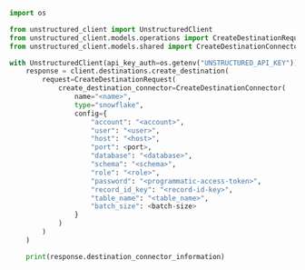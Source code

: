 ```python Python SDK
import os

from unstructured_client import UnstructuredClient
from unstructured_client.models.operations import CreateDestinationRequest
from unstructured_client.models.shared import CreateDestinationConnector

with UnstructuredClient(api_key_auth=os.getenv("UNSTRUCTURED_API_KEY")) as client:
    response = client.destinations.create_destination(
        request=CreateDestinationRequest(
            create_destination_connector=CreateDestinationConnector(
                name="<name>",
                type="snowflake",
                config={
                    "account": "<account>",
                    "user": "<user>",
                    "host": "<host>",
                    "port": <port>,
                    "database": "<database>",
                    "schema": "<schema>",
                    "role": "<role>",
                    "password": "<programmatic-access-token>",
                    "record_id_key": "<record-id-key>",
                    "table_name": "<table_name>",
                    "batch_size": <batch-size>
                }
            )
        )
    )

    print(response.destination_connector_information)
```